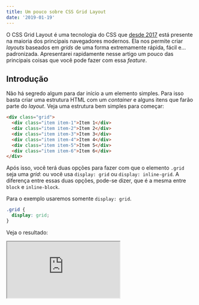 ```yaml
---
title: Um pouco sobre CSS Grid Layout
date: '2019-01-19'
---
```


O CSS Grid Layout é uma tecnologia do CSS que
[desde 2017](https://caniuse.com/#feat=css-grid) está presente na maioria dos
principais navegadores modernos. Ela nos permite criar *layouts* baseados em
*grids* de uma forma extremamente rápida, fácil e... padronizada. Apresentarei
rapidamente nesse artigo um pouco das principais coisas que você pode fazer
com essa *feature*.

## Introdução

Não há segredo algum para dar início a um elemento simples. Para isso basta
criar uma estrutura HTML com um *container* e alguns itens que farão parte do
*layout*. Veja uma estrutura bem simples para começar:

```html
<div class="grid">
  <div class="item item-1">Item 1</div>
  <div class="item item-2">Item 2</div>
  <div class="item item-3">Item 3</div>
  <div class="item item-4">Item 4</div>
  <div class="item item-5">Item 5</div>
  <div class="item item-6">Item 6</div>
</div>
```

Após isso, você terá duas opções para fazer com que o elemento `.grid` seja
uma *grid*: ou você usa `display: grid` ou `display: inline-grid`. A diferença
entre essas duas opções, pode-se dizer, que é a mesma entre `block` e
`inline-block`.

Para o exemplo usaremos somente `display: grid`.

```css
.grid {
  display: grid;
}
```

Veja o resultado:

<iframe src="https://codepen.io/theuves/embed/wRLZap?default-tab=css,result" />

## Configuração básica do *container*

Se você olhou o resultado do código anterior, percebeu que não houve nada de
interessante. Pelo contrário, tudo ficou como se você tivesse definido um
simples `display: block`, visto que todos os itens ficaram um embaixo do outro
sem nenhuma coluna definida – posto que esse é o principal objetivo do CSS Grid
Layout.

Para que possamos montar a nossa *grid*, antes devemos definir qual será o seu
formato, por exemplo: 3 colunas × 2 linhas – que é o que será usado nesse
exemplo. Depois disso, usa-se a propriedade `grid-template-columns` para
definir a quantidade de colunas e a largura de cada uma delas e
consequentemente fazer a quebra de linhas que é automática.

```css
.grid {
  display: grid;
  grid-template-columns: 100px 200px 300px;
}
```

Isso é bem intuitivo, onde percebe-se facilmente que haverá três colunas e que
elas terão, respectivamente, 100px, 200px e 300px. Veja o exemplo no CodePen:

<iframe src="https://codepen.io/theuves/embed/yGdrJZ?default-tab=css,result" />

No entanto, se você quisesse colunas com larguras iguais, relativas à largura
do *container* (onde, consequentemente, cada coluna teria cerca de 33,3% de
largura), bastaria adicionar a propriedade `auto` para todas, ficando:

```css
.grid {
  display: grid;
  grid-template-columns: auto auto auto;
}
```

> **DICA:** Quando você tiver um caso como esse, no CSS Grid, você terá a
possibilidade de utilizar a função `repeat()` e economizar algumas dedadas no
teclado, além de deixar o código mais atraente. Nesse caso em específico
poderiamos ter usado `repeat(3, auto)`. Veja mais sobre essa função no
[MDN web docs][mdn_repeat] (em inglês).

Se tem `grid-template-columns`, certamente deveria ter também
`grid-template-rows`. E tem! Com essa propriedade você basicamente definirá
a altura de suas linhas. Sem segredos: é o mesmo sistema das colunas.

## Configuração básica dos itens

Agora que foi apresentado algumas configurações para o *container* que abrigará
os itens, é importante saber qual configuração os itens podem ter. As
propriedades existentes para os itens do CSS Grid Layout se resumem
simplesmente em definições para a localização e o espaço ocupado por eles.
Desse modo, por exemplo, você pode fazer com um que um item ocupe o espaço de
outros itens também, permitindo, assim, que você não fique preso apenas à
*containers* quadriculados.

Para isso temos as seguintes propriedades:

- `grid-row-start` - que recebe a linha vertical em que deve iniciar,
- `grid-row-end` - que recebe a linha vertical em que deve acabar,
- `grid-column-start` - que recebe a linha horizontal em que deve iniciar e
- `grid-column-end`- que recebe a linha horizontal em que deve acabar.

> **DICA:** Há algumas formas abreviadas para tudo isso. Você pode usar somente
[`grid-row`](https://developer.mozilla.org/en-US/docs/Web/CSS/grid-row) ou
[`grid-column`](https://developer.mozilla.org/en-US/docs/Web/CSS/grid-column) e
receber dois valores de `*-start` e `*-end` respectivamente. Ou você também pode
usar [`grid-area`](https://developer.mozilla.org/en-US/docs/Web/CSS/grid-area)
que recebe respectivamente: `*-row-start`, `*-column-start`, `*-row-end` e
`*-column-end` separados por uma barra (`/`). Você pode entender melhor o
funcionamento desses atalhos clicandos nos *links* e lendo a documentação
detalhada de cada um (em inglês).

Veja um exemplo simples do que essas propriedades podem fazer:

<iframe src="https://codepen.io/theuves/embed/oJrRWq?default-tab=css,result" />

Observe que o *style* que define o comportamento do item 1 é:

```css
.item.item-1 {
  grid-row-start: 1;
  grid-row-end: 3;
}
```

Um código como esse pode ser um pouco contra-intuitivo, pois veja que o
`grid-row-end` é 3 enquanto só temos 2 linhas e não 3. Isso ocorre pois o valor
recebido por essas propriedades não se referem à linha DE cada item e sim à
linha ENTRE cada item. Veja a ilustração abaixo para entender o funcionamento
desses tipos de linha:

![IFuncionamento das linhas](https://i.imgur.com/NccapEu.png)

Desse modo, o código do exemplo mais acima inicia entre a borda e o começo da
linha do item 1 e termina no final da linha do item 2.

> **DICA**: Para facilitar o entendimento de um código como esse, poderiamos
ter simplesmente usado `span` antes da linha do item. Por exemplo:
`grid-row-end: span 2`. Isso deixaria mais claro que deveria terminar na linha
2 dos itens.

## Distância entre itens

Se você prestou atenção no último exemplo de código no CodePen, viu que há um
espaço entre os itens, certo?! Para distanciar um item de outro, você
intuitivamente poderia pensar em usar `margin` dentro deles, porém, essa não
seria a melhor solução para o problema. O CSS oferece as seguintes propriedades
para fazer isso padronizadamente:

- [`grid-column-gap`](https://developer.mozilla.org/en-US/docs/Web/CSS/grid-column-gap) - que distancia os itens das colunas
- [`grid-row-gap`](https://developer.mozilla.org/en-US/docs/Web/CSS/grid-row-gap) - que distancia os itens das linhas e
- [`grid-gap`](https://developer.mozilla.org/en-US/docs/Web/CSS/grid-gap) - que é uma forma abreviada dos outros.

Observe que essas propriedades devem ser definidas dentro do *container* e não
dentro dos itens. Além disso, tenha em mente que `grid-gap` pode receber um
único valor que será usado tanto para a coluna quanto para a linha ou pode receber dois valores: um para a linha e outro para a coluna, respectivamente.

## Alinhamento de itens

O CSS também nos dá a possibilidade de alinhar os itens
__dentro do *container*__, tendo as propriedades `justify-content` (para o
alinhamento horizontal dos itens) e `align-content` (para o alinhamento
vertical dos itens). Contudo, essas propriedades não são exclusivas do CSS Grid
Layout. Veja no *MDN web docs* a documentação delas e tenha uma experiência
interativa do que cada valor pode fazer, acessando
[aqui](https://developer.mozilla.org/en-US/docs/Web/CSS/justify-content)
(para `justify-content`) e
[aqui](https://developer.mozilla.org/en-US/docs/Web/CSS/align-content)
(para `align-content`).

## Nomeando itens

Essa, sem dúvidas, é a parte mais interessante do CSS Grid Layout, no qual,
podemos nomear cada item e fazê-los se posicionarem automaticamente no
*container*, sem a necessidade de configurar `grid-row`, `grid-column` ou
qualquer outra coisa do gênero, além de deixar o código extremamente semântico.

Para isso, basta definir a propriedade `grid-template-areas` como um
*template* do itens do *container* e em seguida "linkar" as definições desse
*template* dentro de cada item como a propriedade `grid-area`.

Veja a seguinte estrutura HTML:

```html
<div class="page">
  <div class="item header">Header</div>
  <div class="item menu">Menu</div>
  <div class="item main">Main</div>
  <div class="item right">Right</div>
  <div class="item footer">Footer</div>
</div>
```

E a seguinte definição CSS:

```css
.page {  
  grid-template-areas:
    'header header header header header header'
    'menu main main main right right'  
    'menu footer footer footer footer footer';
}

.header { grid-area: header; }
.menu { grid-area: menu; }
.main { grid-area: main; }
.right { grid-area: right; }
.footer { grid-area: footer; }
```

Agora veja o resultado no CodePen:

<iframe src="https://codepen.io/theuves/embed/ZVdVGP?default-tab=css,result" />

## Mais informações

Isso tudo é o básico que pude colocar em um artigo de rápida leitura. Caso você
queira se aprofundar na tecnologia, poderá ver a documentação da
[Mozilla](https://developer.mozilla.org/en-US/docs/Web/CSS/CSS_Grid_Layout) ou
da [W3Schools](https://www.w3schools.com/css/css_grid.asp) (ambos em inglês).
Há também um artigo interessante no CSS-Tricks chamado
[*A Complete Guide to Grid*](https://css-tricks.com/snippets/css/complete-guide-grid/)
(em inglês também) que você pode dar uma conferida para estudar um pouco mais.

